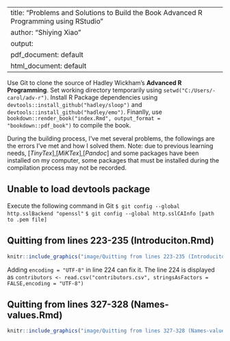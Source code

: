 ----
title: "Problems and Solutions to Build the Book Advanced R Programming using RStudio"
author: "Shiying Xiao"
output:
  pdf_document: default
  html_document: default
---

Use Git to clone the source of Hadley Wickham's **Advanced R Programming**. Set working directory temporarily using `setwd("C:/Users/-carol/adv-r")`. Install R Package dependencies using `devtools::install_github("hadley/sloop")` and `devtools::install_github("hadley/emo")`. Finanlly, use  `bookdown::render_book("index.Rmd", output_format = "bookdown::pdf_book")` to compile the book.

During the building process, I've met several problems, the followings are the errors I've met and how I solved them. Note: due to previous learning needs, [*TinyTex*],[*MiKTex*],[*Pandoc*] and some packages have been installed on my computer, some packages that must be installed during the compilation process may not be recorded.

## Unable to load devtools package

Execute the following command in Git
`$ git config --global http.sslBackend "openssl"`
`$ git config --global http.sslCAInfo [path to .pem file]`

## Quitting from lines 223-235 (Introduciton.Rmd)

```r
knitr::include_graphics("image/Quitting from lines 223-235 (Introduciton.Rmd).PNG")
```

Adding `encoding = "UTF-8"` in line 224 can fix it. The line 224 is displayed as `contributors <- read.csv("contributors.csv", stringsAsFactors = FALSE,encoding = "UTF-8")`

## Quitting from lines 327-328 (Names-values.Rmd)

```r
knitr::include_graphics("image/Quitting from lines 327-328 (Names-values.Rmd).PNG")
```

